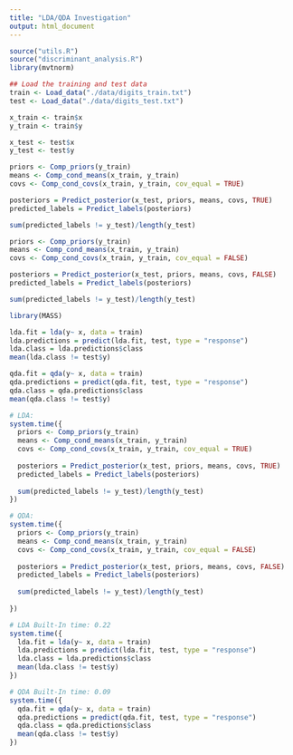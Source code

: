 ```yaml
---
title: "LDA/QDA Investigation"
output: html_document
---
```


```r
source("utils.R")
source("discriminant_analysis.R")
library(mvtnorm)

## Load the training and test data
train <- Load_data("./data/digits_train.txt")
test <- Load_data("./data/digits_test.txt")

x_train <- train$x
y_train <- train$y

x_test <- test$x
y_test <- test$y

priors <- Comp_priors(y_train)
means <- Comp_cond_means(x_train, y_train)
covs <- Comp_cond_covs(x_train, y_train, cov_equal = TRUE)

posteriors = Predict_posterior(x_test, priors, means, covs, TRUE)
predicted_labels = Predict_labels(posteriors)

sum(predicted_labels != y_test)/length(y_test)


```


```r

priors <- Comp_priors(y_train)
means <- Comp_cond_means(x_train, y_train)
covs <- Comp_cond_covs(x_train, y_train, cov_equal = FALSE)

posteriors = Predict_posterior(x_test, priors, means, covs, FALSE)
predicted_labels = Predict_labels(posteriors)

sum(predicted_labels != y_test)/length(y_test)
```


```r
library(MASS)

lda.fit = lda(y~ x, data = train)
lda.predictions = predict(lda.fit, test, type = "response")
lda.class = lda.predictions$class
mean(lda.class != test$y)

qda.fit = qda(y~ x, data = train)
qda.predictions = predict(qda.fit, test, type = "response")
qda.class = qda.predictions$class
mean(qda.class != test$y)

# LDA: 
system.time({
  priors <- Comp_priors(y_train)
  means <- Comp_cond_means(x_train, y_train)
  covs <- Comp_cond_covs(x_train, y_train, cov_equal = TRUE)
  
  posteriors = Predict_posterior(x_test, priors, means, covs, TRUE)
  predicted_labels = Predict_labels(posteriors)
  
  sum(predicted_labels != y_test)/length(y_test)
})

# QDA: 
system.time({
  priors <- Comp_priors(y_train)
  means <- Comp_cond_means(x_train, y_train)
  covs <- Comp_cond_covs(x_train, y_train, cov_equal = FALSE)
  
  posteriors = Predict_posterior(x_test, priors, means, covs, FALSE)
  predicted_labels = Predict_labels(posteriors)
  
  sum(predicted_labels != y_test)/length(y_test)
  
})

# LDA Built-In time: 0.22
system.time({
  lda.fit = lda(y~ x, data = train)
  lda.predictions = predict(lda.fit, test, type = "response")
  lda.class = lda.predictions$class
  mean(lda.class != test$y)
})

# QDA Built-In time: 0.09
system.time({
  qda.fit = qda(y~ x, data = train)
  qda.predictions = predict(qda.fit, test, type = "response")
  qda.class = qda.predictions$class
  mean(qda.class != test$y)
})
```